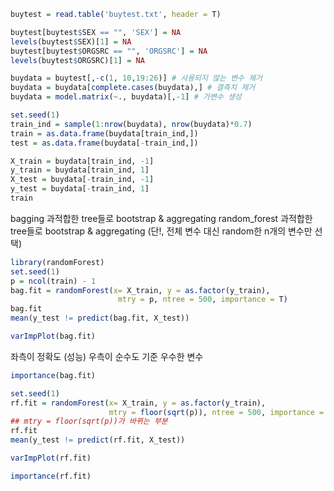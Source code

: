 ```r
buytest = read.table('buytest.txt', header = T)

buytest[buytest$SEX == "", 'SEX'] = NA
levels(buytest$SEX)[1] = NA
buytest[buytest$ORGSRC == "", 'ORGSRC'] = NA
levels(buytest$ORGSRC)[1] = NA

buydata = buytest[,-c(1, 10,19:26)] # 사용되지 않는 변수 제거
buydata = buydata[complete.cases(buydata),] # 결측치 제거
buydata = model.matrix(~., buydata)[,-1] # 가변수 생성

set.seed(1)
train_ind = sample(1:nrow(buydata), nrow(buydata)*0.7)
train = as.data.frame(buydata[train_ind,])
test = as.data.frame(buydata[-train_ind,])

X_train = buydata[train_ind, -1]
y_train = buydata[train_ind, 1]
X_test = buydata[-train_ind, -1]
y_test = buydata[-train_ind, 1]
train
```

bagging 과적합한 tree들로 bootstrap & aggregating
random_forest 과적합한 tree들로 bootstrap & aggregating (단!, 전체 변수 대신 random한 n개의 변수만 선택)

```r
library(randomForest)
set.seed(1)
p = ncol(train) - 1
bag.fit = randomForest(x= X_train, y = as.factor(y_train),
                        mtry = p, ntree = 500, importance = T)
bag.fit
mean(y_test != predict(bag.fit, X_test))
```

```r
varImpPlot(bag.fit)
```
좌측이 정확도 (성능)
우측이 순수도 기준 우수한 변수

```r
importance(bag.fit)
```

```r
set.seed(1)
rf.fit = randomForest(x= X_train, y = as.factor(y_train),
                      mtry = floor(sqrt(p)), ntree = 500, importance = T)
## mtry = floor(sqrt(p))가 바뀌는 부분
rf.fit
mean(y_test != predict(rf.fit, X_test))
```

```r
varImpPlot(rf.fit)
```

```r
importance(rf.fit)
```
